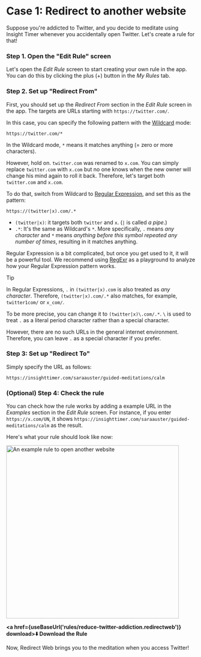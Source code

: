 
# Case 1: Redirect to another website

Suppose you're addicted to Twitter, and you decide to meditate using Insight Timer whenever you accidentally open Twitter. Let's create a rule for that!

### Step 1. Open the "Edit Rule" screen

Let's open the *Edit Rule* screen to start creating your own rule in the app. You can do this by clicking the plus (+) button in the *My Rules* tab.

### Step 2. Set up "Redirect From"

First, you should set up the *Redirect From* section in the *Edit Rule* screen in the app. The targets are URLs starting with `https://twitter.com/`.

In this case, you can specify the following pattern with the [Wildcard](/rule-settings#url-pattern-wildcard) mode:

```
https://twitter.com/*
```

In the Wildcard mode, `*` means it matches anything (= zero or more characters).

However, hold on. `twitter.com` was renamed to `x.com`. You can simply replace `twitter.com` with `x.com` but no one knows when the new owner will change his mind again to roll it back. Therefore, let's target both `twitter.com` and `x.com`.

To do that, switch from Wildcard to [Regular Expression](/rule-settings#url-pattern-regular-expression), and set this as the pattern:

```
https://(twitter|x).com/.*
```

* `(twitter|x)`: it targets both `twitter` and `x`. (`|` is called *a pipe*.)
* `.*`: It's the same as Wildcard's `*`. More specifically, `.` means *any character* and `*` means *anything before this symbol repeated any number of times*, resulting in it matches anything.

Regular Expression is a bit complicated, but once you get used to it, it will be a powerful tool. We recommend using [RegExr](https://regexr.com) as a playground to analyze how your Regular Expression pattern works.

> [!TIP]
> In Regular Expressions, `.` in `(twitter|x).com` is also treated as *any character*. Therefore, `(twitter|x).com/.*` also matches, for example, `twitter1com/` or `x_com/`.
>
> To be more precise, you can change it to `(twitter|x)\.com/.*`. `\` is used to treat `.` as a literal period character rather than a special character.
>
> However, there are no such URLs in the general internet environment. Therefore, you can leave `.` as a special character if you prefer.

### Step 3: Set up "Redirect To"

Simply specify the URL as follows:

```
https://insighttimer.com/saraauster/guided-meditations/calm
```

### (Optional) Step 4: Check the rule

You can check how the rule works by adding a example URL in the *Examples* section in the *Edit Rule* screen. For instance, if you enter `https://x.com/UN`, it shows `https://insighttimer.com/saraauster/guided-meditations/calm` as the result.

Here's what your rule should look like now:

<Image src={RuleCreationOpenAnotherWebsiteRulePreview} alt="An example rule to open another website" height="460" hasRoundedCorners hasShadow />

**<a href={useBaseUrl('rules/reduce-twitter-addiction.redirectweb')} download>⬇️ Download the Rule</a>**

Now, Redirect Web brings you to the meditation when you access Twitter!
